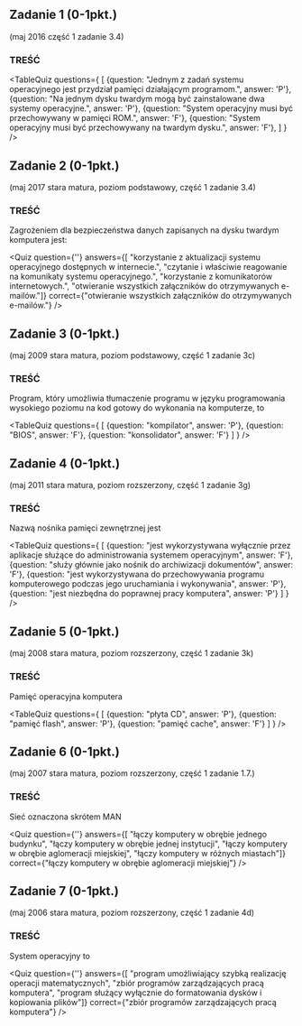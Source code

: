 
## Zadanie 1 (0-1pkt.)
(maj 2016 część 1 zadanie 3.4)

### TREŚĆ

<TableQuiz 
    questions={
      [
        {question: "Jednym z zadań systemu operacyjnego jest przydział pamięci działającym programom.", answer: 'P'},
        {question: "Na jednym dysku twardym mogą być zainstalowane dwa systemy operacyjne.", answer: 'P'},
        {question: "System operacyjny musi być przechowywany w pamięci ROM.", answer: 'F'},
        {question: "System operacyjny musi być przechowywany na twardym dysku.", answer: 'F'},
      ]
    }
/>


## Zadanie 2 (0-1pkt.)
(maj 2017 stara matura, poziom podstawowy, część 1 zadanie 3.4)

### TREŚĆ
Zagrożeniem dla bezpieczeństwa danych zapisanych na dysku twardym komputera jest:  

<Quiz 
    question={''}
    answers={[
        "korzystanie z aktualizacji systemu operacyjnego dostępnych w internecie.",
        "czytanie i właściwie reagowanie na komunikaty systemu operacyjnego.",
        "korzystanie z komunikatorów internetowych.",
        "otwieranie wszystkich załączników do otrzymywanych e-mailów."]}
    correct={"otwieranie wszystkich załączników do otrzymywanych e-mailów."}
/>

## Zadanie 3 (0-1pkt.)
(maj 2009 stara matura, poziom podstawowy, część 1 zadanie 3c)

### TREŚĆ 
Program, który umożliwia tłumaczenie programu w języku programowania wysokiego
poziomu na kod gotowy do wykonania na komputerze, to 

<TableQuiz 
    questions={
      [
        {question: "kompilator", answer: 'P'},
        {question: "BIOS", answer: 'F'},
        {question: "konsolidator", answer: 'F'}
      ]
    }
/>

## Zadanie 4 (0-1pkt.)
(maj 2011 stara matura, poziom rozszerzony, część 1 zadanie 3g)

### TREŚĆ 
Nazwą nośnika pamięci zewnętrznej jest 

<TableQuiz 
    questions={
      [
        {question: "jest wykorzystywana wyłącznie przez aplikacje służące do administrowania systemem operacyjnym", answer: 'F'},
        {question: "służy głównie jako nośnik do archiwizacji dokumentów", answer: 'F'},
        {question: "jest wykorzystywana do przechowywania programu komputerowego podczas jego uruchamiania i wykonywania", answer: 'P'},
        {question: "jest niezbędna do poprawnej pracy komputera", answer: 'P'}
      ]
    }
/>

## Zadanie 5 (0-1pkt.)
(maj 2008 stara matura, poziom rozszerzony, część 1 zadanie 3k)

### TREŚĆ 
Pamięć operacyjna komputera  

<TableQuiz 
    questions={
      [
        {question: "płyta CD", answer: 'P'},
        {question: "pamięć flash", answer: 'P'},
        {question: "pamięć cache", answer: 'F'}
      ]
    }
/>

## Zadanie 6 (0-1pkt.)
(maj 2007 stara matura, poziom rozszerzony, część 1 zadanie 1.7.)

### TREŚĆ
Sieć oznaczona skrótem MAN

<Quiz 
    question={''}
    answers={[
        "łączy komputery w obrębie jednego budynku",
        "łączy komputery w obrębie jednej instytucji",
        "łączy komputery w obrębie aglomeracji miejskiej",
        "łączy komputery w różnych miastach"]}
    correct={"łączy komputery w obrębie aglomeracji miejskiej"}
/>

## Zadanie 7 (0-1pkt.)
(maj 2006 stara matura, poziom rozszerzony, część 1 zadanie 4d)

### TREŚĆ
System operacyjny to

<Quiz 
    question={''}
    answers={[
        "program umożliwiający szybką realizację operacji matematycznych",
        "zbiór programów zarządzających pracą komputera",
        "program służący wyłącznie do formatowania dysków i kopiowania plików"]}
    correct={"zbiór programów zarządzających pracą komputera"}
/>
